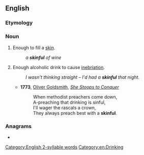 ==English==

===Etymology===
{{suffix|skin|ful|lang=en}}

===Noun===
{{en-noun|s|skinsful}}

# Enough to fill a [[skin]].
#: ''a '''skinful''' of wine''
# {{lb|en|colloquial}} Enough alcoholic drink to cause [[inebriation]].
#: ''I wasn't thinking straight &ndash; I'd had a '''skinful''' that night.''
#* '''1773''', [[w:Oliver Goldsmith|Oliver Goldsmith]], ''[[s:She Stoops to Conquer|She Stoops to Conquer]]''
#*: When methodist preachers come down,
#*: A-preaching that drinking is sinful,
#*: I'll wager the rascals a crown,
#*: They always preach best with a '''skinful'''.

===Anagrams===
* {{anagrams|en|Lufkins|sinkful}}

[[Category:English 2-syllable words]]
[[Category:en:Drinking]]